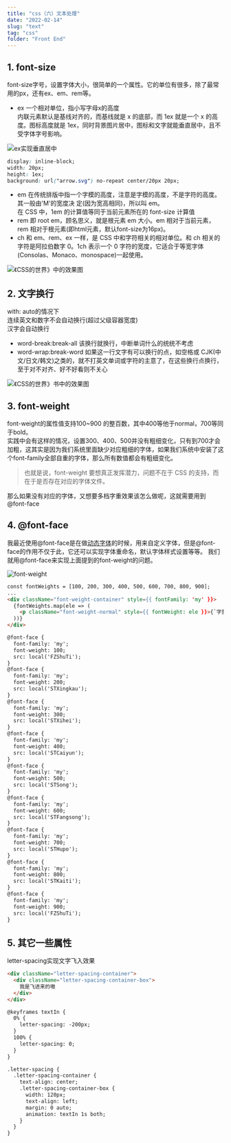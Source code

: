 ```yaml
---
title: "css（六）文本处理"
date: "2022-02-14"
slug: "text"
tag: "css"
folder: "Front End"
---
```



## 1. font-size
font-size字号，设置字体大小，很简单的一个属性。它的单位有很多，除了最常用的px，还有ex、em、rem等。
- ex  一个相对单位，指小写字母x的高度  
  内联元素默认是基线对齐的，而基线就是 x 的底部，而 1ex 就是一个 x 的高度。图标高度就是 1ex，同时背景图片居中，图标和文字就能垂直居中，且不受字体字号影响。    
  
![ex实现垂直居中](./css-text/ex-align.gif)
  
``` css
display: inline-block;
width: 20px;
height: 1ex;
background: url("arrow.svg") no-repeat center/20px 20px;
```

- em  在传统排版中指一个字模的高度，注意是字模的高度，不是字符的高度。其一般由'M'的宽度决 定(因为宽高相同)，所以叫 em。  
  在 CSS 中，1em 的计算值等同于当前元素所在的 font-size 计算值
- rem  即 root em，顾名思义，就是根元素 em 大小。em 相对于当前元素，rem 相对于根元素(即html元素，默认font-size为16px)。
- ch 和 em、rem、ex 一样，是 CSS 中和字符相关的相对单位。和 ch 相关的字符是阿拉伯数字 0。1ch 表示一个 0 字符的宽度，它适合于等宽字体(Consolas、Monaco、monospace)一起使用。

![《CSS的世界》中的效果图](./css-text/font.png)


## 2. 文字换行
with: auto的情况下  
连续英文和数字不会自动换行(超过父级容器宽度)  
汉字会自动换行  
- word-break:break-all    该换行就换行，中断单词什么的统统不考虑
- word-wrap:break-word  如果这一行文字有可以换行的点，如空格或 CJK(中文/日文/韩文)之类的，就不打英文单词或字符的主意了，在这些换行点换行，至于对不对齐、好不好看则不关心

![《CSS的世界》书中的效果图](./css-text/word-break.png)


## 3. font-weight
font-weight的属性值支持100~900 的整百数，其中400等他于normal，700等同于bold。  
实践中会有这样的情况，设置300、400、500并没有粗细变化，只有到700才会加粗，这其实是因为我们系统里面缺少对应粗细的字体，如果我们系统中安装了这个font-family全部自重的字体，那么所有数值都会有粗细变化。  

>也就是说，font-weight 要想真正发挥潜力，问题不在于 CSS 的支持，而在于是否存在对应的字体文件。

那么如果没有对应的字体，又想要多档字重效果该怎么做呢，这就需要用到@font-face

## 4. @font-face
我最近使用@font-face是在做[动态字体](https://www.jianshu.com/p/8ea227266b91)的时候，用来自定义字体，但是@font-face的作用不仅于此，它还可以实现字体重命名，默认字体样式设置等等。
我们就用@font-face来实现上面提到的font-weight的问题。

![font-weight](./css-text/font-weight.png)

``` html
const fontWeights = [100, 200, 300, 400, 500, 600, 700, 800, 900];
...
<div className="font-weight-container" style={{ fontFamily: 'my' }}>
  {fontWeights.map(ele => (
    <p className="font-weight-normal" style={{ fontWeight: ele }}>{`字重${ele}`}</p>
  ))}
</div>

@font-face {
  font-family: 'my';
  font-weight: 100;
  src: local('FZShuTi');
}
@font-face {
  font-family: 'my';
  font-weight: 200;
  src: local('STXingkau');
}
@font-face {
  font-family: 'my';
  font-weight: 300;
  src: local('STXihei');
}
@font-face {
  font-family: 'my';
  font-weight: 400;
  src: local('STCaiyun');
}
@font-face {
  font-family: 'my';
  font-weight: 500;
  src: local('STSong');
}
@font-face {
  font-family: 'my';
  font-weight: 600;
  src: local('STFangsong');
}
@font-face {
  font-family: 'my';
  font-weight: 700;
  src: local('STHupo');
}
@font-face {
  font-family: 'my';
  font-weight: 800;
  src: local('STKaiti');
}
@font-face {
  font-family: 'my';
  font-weight: 900;
  src: local('FZShuTi');
}

```

## 5. 其它一些属性

<Table dataSource={dataSource} columns={columns} pagination={pagination} />

letter-spacing实现文字飞入效果  
```html
<div className="letter-spacing-container">
  <div className="letter-spacing-container-box">
    我是飞进来的嗷
  </div>
</div>

@keyframes textIn {
  0% {
    letter-spacing: -200px;
  }
  100% {
    letter-spacing: 0;
  }
}

.letter-spacing {
  .letter-spacing-container {
    text-align: center;
    .letter-spacing-container-box {
      width: 120px;
      text-align: left;
      margin: 0 auto;
      animation: textIn 1s both;
    }
  }
}
```
